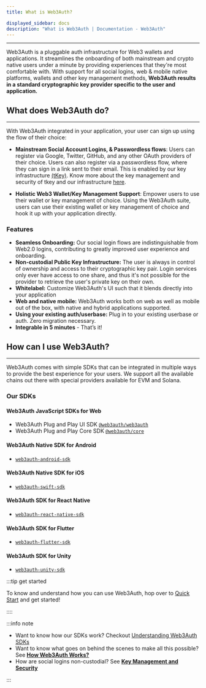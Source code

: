 ```yaml
---
title: What is Web3Auth?

displayed_sidebar: docs
description: "What is Web3Auth | Documentation - Web3Auth"
---
```



---

Web3Auth is a pluggable auth infrastructure for Web3 wallets and applications. It streamlines the onboarding of both mainstream and crypto native
users under a minute by providing experiences that they're most comfortable with. With support for all social logins, web & mobile native platforms,
wallets and other key management methods, **Web3Auth results in a standard cryptographic key provider specific to the user and application.**

## What does Web3Auth do?

---

With Web3Auth integrated in your application, your user can sign up using the flow of their choice:

- **Mainstream Social Account Logins, & Passwordless flows**: Users can register via Google, Twitter, GitHub, and any other OAuth providers of their
  choice. Users can also register via a passwordless flow, where they can sign in a link sent to their email. This is enabled by our key
  infrastructure [(tKey)](https://github.com/tkey/tkey). Know more about the key management and security of tkey and our infrastructure
  [here](/overview/key-management).

- **Holistic Web3 Wallet/Key Management Support**: Empower users to use their wallet or key management of choice. Using the Web3Auth suite, users can
  use their existing wallet or key management of choice and hook it up with your application directly.

<ModalAnim />

### Features

- **Seamless Onboarding:** Our social login flows are indistinguishable from Web2.0 logins, contributing to greatly improved user experience and
  onboarding.
- **Non-custodial Public Key Infrastructure:** The user is always in control of ownership and access to their cryptographic key pair. Login services
  only ever have access to one share, and thus it's not possible for the provider to retrieve the user's private key on their own.
- **Whitelabel:** Customize Web3Auth's UI such that it blends directly into your application
- **Web and native mobile:** Web3Auth works both on web as well as mobile out of the box, with native and hybrid applications supported.
- **Using your existing auth/userbase:** Plug in to your existing userbase or auth. Zero migration necessary.
- **Integrable in 5 minutes** - That’s it!

## How can I use Web3Auth?

---

Web3Auth comes with simple SDKs that can be integrated in multiple ways to provide the best experience for your users. We support all the available
chains out there with special providers available for EVM and Solana.

### Our SDKs

#### Web3Auth JavaScript SDKs for Web

- Web3Auth Plug and Play UI SDK [`@web3auth/web3auth`](/sdk/web/web3auth/)
- Web3Auth Plug and Play Core SDK [`@web3auth/core`](/sdk/web/core)

#### Web3Auth Native SDK for Android

- [`web3auth-android-sdk`](/sdk/android/)

#### Web3Auth Native SDK for iOS

- [`web3auth-swift-sdk`](/sdk/ios/)

#### Web3Auth SDK for React Native

- [`web3auth-react-native-sdk`](/sdk/react-native/)

#### Web3Auth SDK for Flutter

- [`web3auth-flutter-sdk`](/sdk/flutter/)

#### Web3Auth SDK for Unity

- [`web3auth-unity-sdk`](/sdk/unity/)

:::tip get started

To know and understand how you can use Web3Auth, hop over to [Quick Start](/quick-start) and get started!

::::

:::info note

- Want to know how our SDKs work? Checkout [Understanding Web3Auth SDKs ](/sdk)
- Want to know what goes on behind the scenes to make all this possible? See [**How Web3Auth Works?**](/overview/how-web3auth-works)
- How are social logins non-custodial? See [**Key Management and Security**](/overview/key-management)

:::

